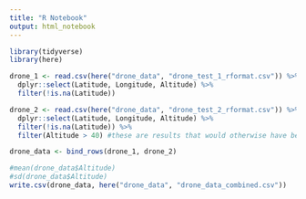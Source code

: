 ```yaml
---
title: "R Notebook"
output: html_notebook
---
```


```r
library(tidyverse)
library(here)
```

```r
drone_1 <- read.csv(here("drone_data", "drone_test_1_rformat.csv")) %>% 
  dplyr::select(Latitude, Longitude, Altitude) %>% 
  filter(!is.na(Latitude))

drone_2 <- read.csv(here("drone_data", "drone_test_2_rformat.csv")) %>% 
  dplyr::select(Latitude, Longitude, Altitude) %>% 
  filter(!is.na(Latitude)) %>% 
  filter(Altitude > 40) #these are results that would otherwise have been filtered out as 2D fixes, so I will not include them in the error distribution

drone_data <- bind_rows(drone_1, drone_2)

#mean(drone_data$Altitude)
#sd(drone_data$Altitude)
write.csv(drone_data, here("drone_data", "drone_data_combined.csv"))
```

